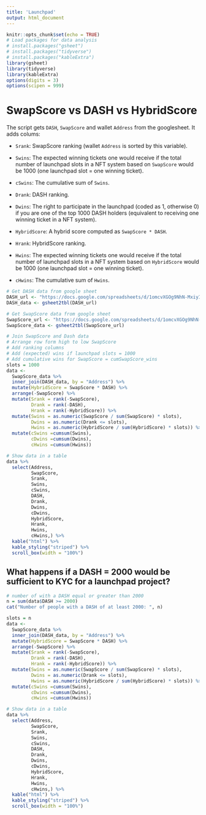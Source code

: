 ```yaml
---
title: 'Launchpad'
output: html_document
---
```


```r
knitr::opts_chunk$set(echo = TRUE)
# Load packages for data analysis
# install.packages("gsheet")
# install.packages("tidyverse")
# install.packages("kableExtra")
library(gsheet)
library(tidyverse)
library(kableExtra)
options(digits = 3)
options(scipen = 999)
```

# SwapScore vs DASH vs HybridScore

The script gets `DASH`, `SwapScore` and wallet `Address` from the googlesheet. It adds colums:

  + `Srank`: SwapScore ranking (wallet `Address` is sorted by this variable).
    
  + `Swins`: The expected winning tickets one would receive if the total number of   launchpad slots in a NFT system based on `SwapScore` would be 1000 (one launchpad slot = one winning ticket).
  + `cSwins`: The cumulative sum of `Swins`.
  
  + `Drank`: DASH ranking.
  + `Dwins`: The right to participate in the launchpad (coded as 1, otherwise 0) if you are one of the top 1000 DASH holders (equivalent to receiving one winning ticket in a NFT system). 
  
  + `HybridScore`: A hybrid score computed as `SwapScore * DASH`.
  + `Hrank`: HybridScore ranking.
  + `Hwins`: The expected winning tickets one would receive if the total number of   launchpad slots in a NFT system based on `HybridScore` would be 1000 (one launchpad slot = one winning ticket).
  + `cHwins`: The cumulative sum of `Hwins`.


```r
# Get DASH data from google sheet
DASH_url <- "https://docs.google.com/spreadsheets/d/1omcvXGOg9NhN-MxiyIhacsq8u8Vw4Wou8Q8CsJ1pXho/edit#gid=513362759"
DASH_data <- gsheet2tbl(DASH_url)

# Get SwapScore data from google sheet
SwapScore_url <- "https://docs.google.com/spreadsheets/d/1omcvXGOg9NhN-MxiyIhacsq8u8Vw4Wou8Q8CsJ1pXho/edit#gid=1846578663"
SwapScore_data <- gsheet2tbl(SwapScore_url)

# Join SwapScore and Dash data
# Arrange row form high to low SwapScore
# Add ranking columns
# Add (expected) wins if launchpad slots = 1000
# Add cumulative wins for SwapScore = cumSwapScore_wins
slots = 1000
data <-
  SwapScore_data %>% 
  inner_join(DASH_data, by = "Address") %>% 
  mutate(HybridScore = SwapScore * DASH) %>% 
  arrange(-SwapScore) %>% 
  mutate(Srank = rank(-SwapScore),
         Drank = rank(-DASH),
         Hrank = rank(-HybridScore)) %>% 
  mutate(Swins = as.numeric(SwapScore / sum(SwapScore) * slots),
         Dwins = as.numeric(Drank <= slots),
         Hwins = as.numeric(HybridScore / sum(HybridScore) * slots)) %>% 
  mutate(cSwins =cumsum(Swins),
         cDwins =cumsum(Dwins),
         cHwins =cumsum(Hwins))

# Show data in a table
data %>% 
  select(Address, 
         SwapScore,
         Srank,
         Swins,
         cSwins,
         DASH,
         Drank, 
         Dwins,
         cDwins,
         HybridScore,
         Hrank,
         Hwins,
         cHwins,) %>% 
  kable("html") %>% 
  kable_styling("striped") %>% 
  scroll_box(width = "100%")
```

## What happens if a DASH = 2000 would be sufficient to KYC for a launchpad project?

```r
# number of with a DASH equal or greater than 2000 
n = sum(data$DASH >= 2000)
cat("Number of people with a DASH of at least 2000: ", n)
```

```r
slots = n
data <-
  SwapScore_data %>% 
  inner_join(DASH_data, by = "Address") %>% 
  mutate(HybridScore = SwapScore * DASH) %>% 
  arrange(-SwapScore) %>% 
  mutate(Srank = rank(-SwapScore),
         Drank = rank(-DASH),
         Hrank = rank(-HybridScore)) %>% 
  mutate(Swins = as.numeric(SwapScore / sum(SwapScore) * slots),
         Dwins = as.numeric(Drank <= slots),
         Hwins = as.numeric(HybridScore / sum(HybridScore) * slots)) %>% 
  mutate(cSwins =cumsum(Swins),
         cDwins =cumsum(Dwins),
         cHwins =cumsum(Hwins))

# Show data in a table
data %>% 
  select(Address, 
         SwapScore,
         Srank,
         Swins,
         cSwins,
         DASH,
         Drank, 
         Dwins,
         cDwins,
         HybridScore,
         Hrank,
         Hwins,
         cHwins,) %>% 
  kable("html") %>% 
  kable_styling("striped") %>% 
  scroll_box(width = "100%")
```

